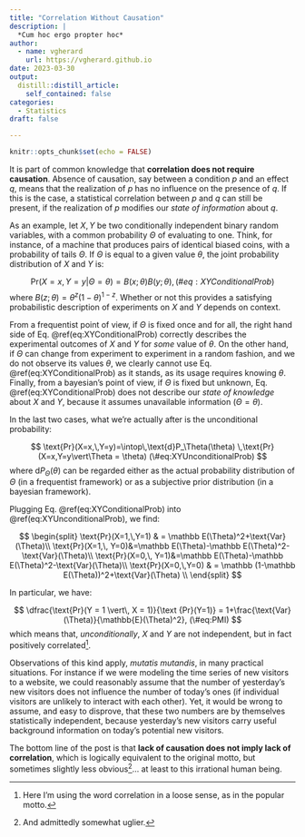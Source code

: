 ```yaml
---
title: "Correlation Without Causation"
description: |
  *Cum hoc ergo propter hoc*
author:
  - name: vgherard
    url: https://vgherard.github.io
date: 2023-03-30
output:
  distill::distill_article:
    self_contained: false
categories: 
  - Statistics
draft: false

---
```



```r
knitr::opts_chunk$set(echo = FALSE)
```

It is part of common knowledge that **correlation does not require causation**. 
Absence of causation, say between a condition $p$ and an effect $q$, means that the realization of $p$ has no influence on the presence of $q$. If this is the case,
a statistical correlation between $p$ and $q$ can still be present, if the realization of $p$ modifies our *state of information* about $q$.

As an example, let $X,Y$ be two conditionally independent binary random variables, with a common probability $\Theta$ of evaluating to one. Think, for instance, 
of a machine that produces pairs of identical biased coins, with a probability of tails $\Theta$. 
If $\Theta$ is equal to a given value $\theta$, the joint probability distribution of $X$ and $Y$ is:

$$
\text {Pr}(X=x,Y=y\vert \Theta = \theta) = B(x;\theta)B(y;\theta), (\#eq:XYConditionalProb)
$$
where $B(z; \theta) = \theta ^z (1 - \theta) ^ {1-z}$.
Whether or not this provides a satisfying probabilistic description of experiments on $X$ and $Y$ depends on context. 

From a frequentist point of view, if $\Theta$ is fixed once and for all, the right hand side of Eq. \@ref(eq:XYConditionalProb) correctly describes the experimental outcomes of $X$ and $Y$ for *some* value of $\theta$. On the other hand, if $\Theta$ can change from experiment to experiment in a random fashion, and we do not observe its values $\theta$, we clearly cannot use Eq. \@ref(eq:XYConditionalProb) as it stands, as its usage requires knowing $\theta$.
Finally, from a bayesian's point of view, if $\Theta$ is fixed but unknown, Eq. \@ref(eq:XYConditionalProb) does not describe our *state of knowledge* about $X$ and $Y$, because it assumes unavailable information ($\Theta = \theta$).

In the last two cases, what we're actually after is the unconditional probability:

$$
\text{Pr}(X=x,\,Y=y)=\intop\,\text{d}P_\Theta(\theta) \,\text{Pr}(X=x,Y=y\vert\Theta = \theta)
(\#eq:XYUnconditionalProb)
$$
where $\text{d}P_\Theta(\theta)$ can be regarded either as the actual probability distribution of $\Theta$ (in a frequentist framework) or as a subjective prior distribution (in a bayesian framework). 

Plugging Eq. \@ref(eq:XYConditionalProb) into \@ref(eq:XYUnconditionalProb), we find:

$$
\begin{split}
\text{Pr}(X=1,\,Y=1) & = \mathbb E(\Theta)^2+\text{Var}(\Theta)\\
\text{Pr}(X=1,\, Y=0)&=\mathbb E(\Theta)-\mathbb E(\Theta)^2-\text{Var}(\Theta)\\
\text{Pr}(X=0,\, Y=1)&=\mathbb E(\Theta)-\mathbb E(\Theta)^2-\text{Var}(\Theta)\\
\text{Pr}(X=0,\,Y=0) & = \mathbb (1-\mathbb E(\Theta))^2+\text{Var}(\Theta) \\
\end{split}
$$

In particular, we have:

$$
\dfrac{\text{Pr}(Y = 1 \vert\, X = 1)}{\text {Pr}(Y=1)} = 1+\frac{\text{Var}(\Theta)}{\mathbb{E}(\Theta)^2},
(\#eq:PMI)
$$
which means that, *unconditionally*, $X$ and $Y$ are not independent, but in fact positively correlated^[Here I'm using the word correlation in a loose sense, as in the popular motto.].

Observations of this kind apply, *mutatis mutandis*, in many practical situations. For instance if we were modeling the time series of new visitors to a website, we could reasonably assume that the number of yesterday's new visitors does not influence the number of today's ones (if individual visitors are unlikely to interact with each other). Yet, it would be wrong to assume, and easy to disprove, that these two numbers are by themselves statistically independent, because yesterday's new visitors carry useful background information on today's potential new visitors.

The bottom line of the post is that **lack of causation does not imply lack of correlation**, which is logically equivalent to the original motto, but sometimes slightly less obvious^[And admittedly somewhat uglier.]... at least to this irrational human being. 
